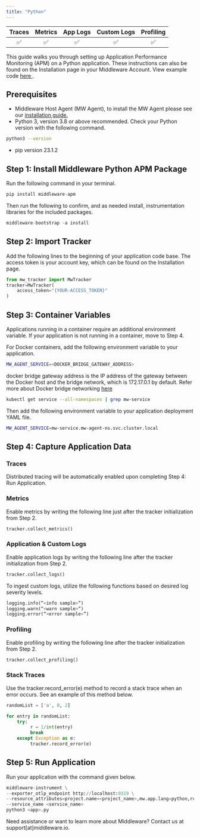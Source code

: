 ```yaml
---
title: "Python"
---
```

<a target="_blank" href="https://pypi.org/project/middleware-apm/">
    <span style={{
        background: "url(https://img.shields.io/pypi/v/middleware-apm) no-repeat",
        width: "125px",
        height: "20px",
        display: "inline-block",
    }}/>
</a>

| Traces | Metrics | App Logs | Custom Logs | Profiling |
| :----: | :-----: | :------: | :---------: | :-------: |
| ✅ | ✅ | ✅ | ✅ | ✅ |

This guide walks you through setting up Application Performance Monitoring (APM) on a Python application. These instructions can also be found on the Installation page in your Middleware Account. View example code <a href="https://github.com/middleware-labs/demo-apm/tree/master/python"> here </a>.


## Prerequisites

* Middleware Host Agent (MW Agent), to install the MW Agent please see our <a href="https://docs.middleware.io/docs/agent-installation/overview"> installation guide. </a> 
* Python 3, version 3.8 or above recommended. Check your Python version with the following command.
```bash Shell
python3 --version
```
* pip version 23.1.2

## Step 1: Install Middleware Python APM Package
Run the following command in your terminal.
```python Shell
pip install middleware-apm
```

Then run the following to confirm, and as needed install, instrumentation libraries for the included packages.
```python Shell
middleware-bootstrap -a install
```

## Step 2: Import Tracker
Add the following lines to the beginning of your application code base. The access token is your account key, which can be found on the Installation page.

```python Python 3
from mw_tracker import MwTracker
tracker=MwTracker(
    access_token="{YOUR-ACCESS_TOKEN}"
)
```

## Step 3: Container Variables
Applications running in a container require an additional environment variable. If your application is not running in a container, move to Step 4. 

For Docker containers, add the following environment variable to your application.
```bash Shell
MW_AGENT_SERVICE=<DOCKER_BRIDGE_GATEWAY_ADDRESS>
```
<Note> docker bridge gateway address is the IP address of the gateway between the Docker host and the bridge network, which is 172.17.0.1 by default. 
Refer more about Docker bridge networking [here](https://docs.docker.com/network/network-tutorial-standalone/) </Note>

```bash Shell
kubectl get service --all-namespaces | grep mw-service
```

Then add the following environment variable to your application deployment YAML file. 
```bash Shell
MW_AGENT_SERVICE=mw-service.mw-agent-ns.svc.cluster.local
```

## Step 4: Capture Application Data

### Traces
Distributed tracing will be automatically enabled upon completing Step 4: Run Application. 

### Metrics
Enable metrics by writing the following line just after the tracker initialization from Step 2.
```python Python 3
tracker.collect_metrics()
```

### Application & Custom Logs
Enable application logs by writing the following line after the tracker initialization from Step 2. 
```python Python 3
tracker.collect_logs()
```
To ingest custom logs, utilize the following functions based on desired log severity levels.
```python Python 3
logging.info(“<info sample>”)
logging.warn(“<warn sample>”)
logging.error(“<error sample>”)
```

### Profiling
Enable profiling by writing the following line after the tracker initialization from Step 2.
```python Python 3
tracker.collect_profiling()
```

### Stack Traces
Use the tracker.record_error(e) method to record a stack trace when an error occurs. See an example of this method below. 
```python Python 3
randomList = ['a', 0, 2]

for entry in randomList:
    try:
         r = 1/int(entry)
         break
    except Exception as e:
         tracker.record_error(e)
```

## Step 5: Run Application
Run your application with the command given below.
```python Shell
middleware-instrument \
--exporter_otlp_endpoint http://localhost:9319 \
--resource_attributes=project.name=<project_name>,mw.app.lang=python,runtime.metrics.python=true \
--service_name <service_name>
python3 <app>.py
```

<Note> Need assistance or want to learn more about Middleware? Contact us at support[at]middleware.io. </Note>

